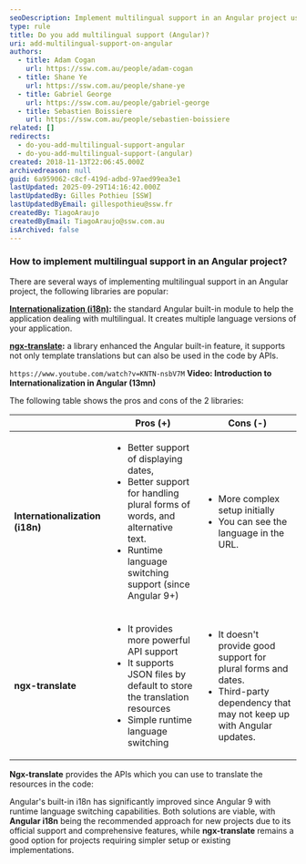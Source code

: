 ```yaml
---
seoDescription: Implement multilingual support in an Angular project using Internationalization (i18n), ngx-translate, or angular-gettext, each with its pros and cons
type: rule
title: Do you add multilingual support (Angular)?
uri: add-multilingual-support-on-angular
authors:
  - title: Adam Cogan
    url: https://ssw.com.au/people/adam-cogan
  - title: Shane Ye
    url: https://ssw.com.au/people/shane-ye
  - title: Gabriel George
    url: https://ssw.com.au/people/gabriel-george
  - title: Sebastien Boissiere
    url: https://ssw.com.au/people/sebastien-boissiere
related: []
redirects:
  - do-you-add-multilingual-support-angular
  - do-you-add-multilingual-support-(angular)
created: 2018-11-13T22:06:45.000Z
archivedreason: null
guid: 6a959062-c8cf-419d-adbd-97aed99ea3e1
lastUpdated: 2025-09-29T14:16:42.000Z
lastUpdatedBy: Gilles Pothieu [SSW]
lastUpdatedByEmail: gillespothieu@ssw.fr
createdBy: TiagoAraujo
createdByEmail: TiagoAraujo@ssw.com.au
isArchived: false
---
```


### How to implement multilingual support in an Angular project?

There are several ways of implementing multilingual support in an Angular project, the following libraries are popular:

**[Internationalization (i18n)](https://angular.dev/guide/i18n):** the standard Angular built-in module to help the application dealing with multilingual. It creates multiple language versions of your application.

**[ngx-translate](https://github.com/ngx-translate/core):** a library enhanced the Angular built-in feature, it supports not only template translations but can also be used in the code by APIs.

`https://www.youtube.com/watch?v=KNTN-nsbV7M`
**Video: Introduction to Internationalization in Angular (13mn)**

The following table shows the pros and cons of the 2 libraries:

|                                     | **Pros (+)**                                                                                                                                       | **Cons (-)**                                                                                                                                                                                                                                                                                                                                                                                                                                         |
| ----------------------------------- | -------------------------------------------------------------------------------------------------------------------------------------------------- | ---------------------------------------------------------------------------------------------------------------------------------------------------------------------------------------------------------------------------------------------------------------------------------------------------------------------------------------------------------------------------------------------------------------------------------------------------- |
| **Internationalization** **(i18n)** | <ul class="p3"><li>Better support of displaying dates,</li><li>Better support for handling plural forms of words, and alternative text. </li><li>Runtime language switching support (since Angular 9+)</li></ul> | <ul class="ul1"><li class="li2">More complex setup initially</li><li class="li2">You can see the language in the URL.</li></ul>  |
| **ngx-translate**                   | <ul><li>It provides more powerful API support</li><li>It supports JSON files by default to store the translation resources</li><li>Simple runtime language switching</li></ul>               | <ul class="ul1"><li class="li2">It doesn't provide good support for plural forms and dates.</li><li class="li2">Third-party dependency that may not keep up with Angular updates.</li></ul> |

**Ngx-translate** provides the APIs which you can use to translate the resources in the code:

Angular's built-in i18n has significantly improved since Angular 9 with runtime language switching capabilities. Both solutions are viable, with **Angular i18n** being the recommended approach for new projects due to its official support and comprehensive features, while **ngx-translate** remains a good option for projects requiring simpler setup or existing implementations.
